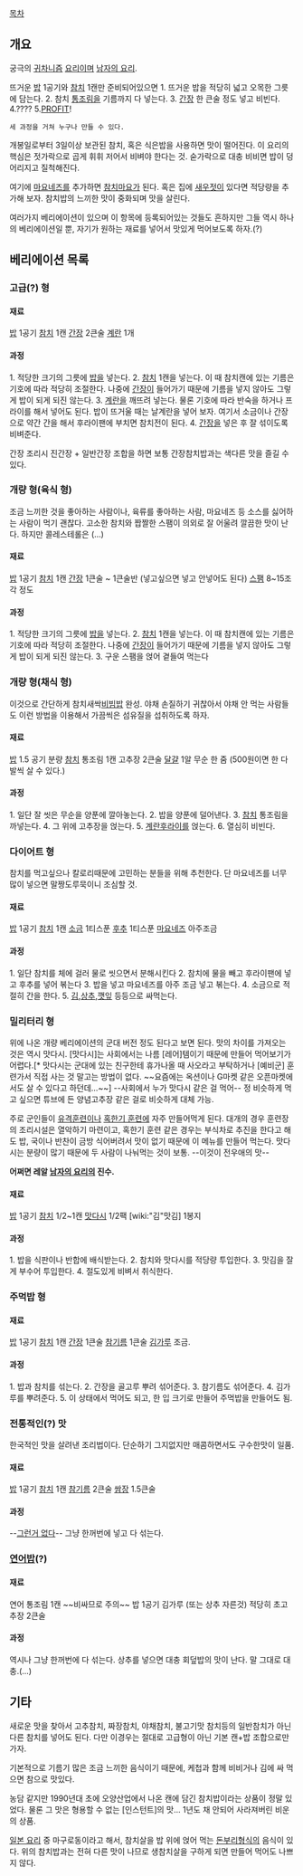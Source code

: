 [[목차]]

== 개요 ==
궁극의 [[귀차니즘]] [[요리]]이며 [[남자의 요리]].

뜨거운 [[밥]] 1공기와 [[참치]] 1캔만 준비되어있으면
1. 뜨거운 밥을 적당히 넓고 오목한 그릇에 담는다.
2. 참치 [[통조림]]을 기름까지 다 넣는다.
3. [[간장]] 한 큰술 정도 넣고 비빈다.
4.????
5.[[PROFIT]]!
 세 과정을 거쳐 누구나 만들 수 있다.

개봉일로부터 3일이상 보관된 참치, 혹은 식은밥을 사용하면 맛이 떨어진다.
이 요리의 핵심은 젓가락으로 곱게 휘휘 저어서 비벼야 한다는 것. 숟가락으로 대충 비비면 밥이 덩어리지고 질척해진다.

여기에 [[마요네즈]]를 추가하면 [[참치마요]]가 된다. 혹은 집에 [[새우젓]]이 있다면 적당량을 추가해 보자. 참치밥의 느끼한 맛이 중화되며 맛을 살린다.

여러가지 베리에이션이 있으며 이 항목에 등록되어있는 것들도 흔하지만 그들 역시 하나의 베리에이션일 뿐, 자기가 원하는 재료를 넣어서 맛있게 먹어보도록 하자.(?)

== 베리에이션 목록 ==
=== 고급(?) 형 ===
==== 재료 ====
[[밥]] 1공기
[[참치]] 1캔
[[간장]] 2큰술
[[계란]] 1개
==== 과정 ====
1. 적당한 크기의 그릇에 [[밥]]을 넣는다.
2. [[참치]] 1캔을 넣는다.
이 때 참치캔에 있는 기름은 기호에 따라 적당히 조절한다.
나중에 [[간장]]이 들어가기 때문에 기름을 넣지 않아도 그렇게 밥이 되게 되진 않는다.
3. [[계란]]을 깨뜨려 넣는다.
물론 기호에 따라 반숙을 하거나 프라이를 해서 넣어도 된다.
밥이 뜨거울 때는 날계란을 넣어 보자. 여기서 소금이나 간장으로 약간 간을 해서 후라이팬에 부치면 참치전이 된다.
4. [[간장]]을 넣은 후 잘 섞이도록 비벼준다.

간장 조리시 진간장 + 일반간장 조합을 하면 보통 간장참치밥과는 색다른 맛을 즐길 수 있다.
=== 개량 형(육식 형) ===
조금 느끼한 것을 좋아하는 사람이나, 육류를 좋아하는 사람, 마요네즈 등 소스를 싫어하는 사람이 먹기 괜찮다. 고소한 참치와 짭짤한 스팸이 의외로 잘 어울려 깔끔한 맛이 난다. 하지만 콜레스테롤은 (...)
==== 재료 ====
[[밥]] 1공기
[[참치]] 1캔
[[간장]] 1큰술 ~ 1큰술반 (넣고싶으면 넣고 안넣어도 된다)
[[스팸]] 8~15조각 정도
==== 과정 ====
1. 적당한 크기의 그릇에 [[밥]]을 넣는다.
2. [[참치]] 1캔을 넣는다.
이 때 참치캔에 있는 기름은 기호에 따라 적당히 조절한다.
나중에 [[간장]]이 들어가기 때문에 기름을 넣지 않아도 그렇게 밥이 되게 되진 않는다.
3. 구운 스팸을 얹어 곁들여 먹는다
=== 개량 형(채식 형) ===
이것으로 간단하게 참치새싹[[비빔밥]] 완성. 야채 손질하기 귀찮아서 야채 안 먹는 사람들도 이런 방법을 이용해서 가끔씩은 섬유질을 섭취하도록 하자. 
==== 재료 ====
[[밥]] 1.5 공기 분량
[[참치]] 통조림 1캔
고추장 2큰술
[[달걀]] 1알
무순 한 줌 (500원이면 한 다발씩 살 수 있다.)
==== 과정 ====
1. 일단 잘 씻은 무순을 양푼에 깔아놓는다.
2. 밥을 양푼에 덜어낸다.
3. [[참치]] 통조림을 까넣는다.
4. 그 위에 고추장을 얹는다.
5. [[계란후라이]]를 얹는다.
6. 열심히 비빈다.
=== 다이어트 형 ===
참치를 먹고싶으나 칼로리때문에 고민하는 분들을 위해 추천한다. 단 마요네즈를 너무 많이 넣으면 말짱도루묵이니 조심할 것.
==== 재료 ====
[[밥]] 1공기
[[참치]] 1캔
[[소금]] 1티스푼
[[후추]] 1티스푼
[[마요네즈]] 아주조금
==== 과정 ====
1. 일단 참치를 체에 걸러 물로 씻으면서 분해시킨다
2. 참치에 물을 빼고 후라이팬에 넣고 후추를 넣어 볶는다
3. 밥을 넣고 마요네즈를 아주 조금 넣고 볶는다.
4. 소금으로 적절히 간을 한다.
5. [[김]],[[상추]],[[깻잎]] 등등으로 싸먹는다.
=== 밀리터리 형 ===
위에 나온 개량 베리에이션의 군대 버전 정도 된다고 보면 된다. 맛의 차이를 가져오는 것은 역시 맛다시. [맛다시]는 사회에서는 나름 [레어]템이기 때문에 만들어 먹어보기가 어렵다.[* 맛다시는 군대에 있는 친구한테 휴가나올 때 사오라고 부탁하거나 [예비군] 훈련가서 직접 사는 것 말고는 방법이 없다. ~~요즘에는 옥션이나 G마켓 같은 오픈마켓에서도 살 수 있다고 하던데...~~] --사회에서 누가 맛다시 같은 걸 먹어-- 정 비슷하게 먹고 싶으면 튜브에 든 양념고추장 같은 걸로 비슷하게 대체 가능.

주로 군인들이 [[유격]]훈련이나 [[혹한기 훈련]]에 자주 만들어먹게 된다. 대개의 경우 훈련장의 조리시설은 열악하기 마련이고, 혹한기 훈련 같은 경우는 부식차로 추진을 한다고 해도 밥, 국이나 반찬이 금방 식어버려서 맛이 없기 때문에 이 메뉴를 만들어 먹는다. 맛다시는 분량이 많기 때문에 두 사람이 나눠먹는 것이 보통. --이것이 전우애의 맛--

'''어쩌면 레알 [[남자의 요리]]의 진수.'''
==== 재료 ====
[[밥]] 1공기
[[참치]] 1/2~1캔
[[맛다시]] 1/2팩
[wiki:"김"맛김] 1봉지
==== 과정 ====
1. 밥을 식판이나 반합에 배식받는다.
2. 참치와 맛다시를 적당량 투입한다.
3. 맛김을 잘게 부수어 투입한다.
4. 절도있게 비벼서 취식한다.
=== 주먹밥 형 ===
==== 재료 ====
[[밥]] 1공기
[[참치]] 1캔
[[간장]] 1큰술
[[참기름]] 1큰술
[[김가루]] 조금.
==== 과정 ====
1. 밥과 참치를 섞는다.
2. 간장을 골고루 뿌려 섞어준다.
3. 참기름도 섞어준다.
4. 김가루를 뿌려준다.
5. 이 상태에서 먹어도 되고, 한 입 크기로 만들어 주먹밥을 만들어도 됨.
=== 전통적인(?) 맛 ===
한국적인 맛을 살려낸 조리법이다. 단순하기 그지없지만 매콤하면서도 구수한맛이 일품.
==== 재료 ====
[[밥]] 1공기
[[참치]] 1캔
[[참기름]] 2큰술
[[쌈장]] 1.5큰술
==== 과정 ====
--[[그런거 없다]]--
그냥 한꺼번에 넣고 다 섞는다.
=== [[연어]]밥(?) ===
==== 재료 ====
연어 통조림 1캔 ~~비싸므로 주의~~
밥 1공기
김가루 (또는 상추 자른것) 적당히
초고추장 2큰술
==== 과정 ====
역시나 그냥 한꺼번에 다 섞는다.
상추를 넣으면 대충 회덮밥의 맛이 난다. 말 그대로 대충.(...)


== 기타 ==
새로운 맛을 찾아서 고추참치, 짜장참치, 야채참치, 불고기맛 참치등의 일반참치가 아닌 다른 참치를 넣어도 된다. 다만 이경우는 절대로 고급형이 아닌 기본 캔+밥 조합으로만 가자.

기본적으로 기름기 많은 조금 느끼한 음식이기 때문에, 케첩과 함께 비비거나 김에 싸 먹으면 참으로 맛있다.

농담 같지만 1990년대 초에 오양산업에서 나온 캔에 담긴 참치밥이라는 상품이 정말 있었다. 물론 그 맛은 형용할 수 없는 [인스턴트]의 맛... 1년도 채 안되어 사라져버린 비운의 상품.

[[일본 요리]] 중 마구로동이라고 해서, 참치살을 밥 위에 얹어 먹는 [[돈부리]]형식의 음식이 있다. 위의 참치밥과는 전혀 다른 맛이 나므로 생참치살을 구하게 되면 만들어 먹어도 나쁘지 않다.
